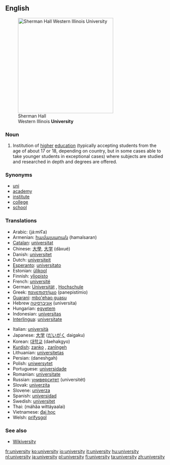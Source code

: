 {{wikipedia}}
==English==
[[Image:Sherman Hall.jpg|thumb|right|300px|Sherman Hall<br>Western Illinois '''University''']]

===Noun===
{{en-noun-reg-y|universit|y}}

# Institution of [[high]]er [[education]] (typically accepting students from the age of about 17 or 18, depending on country, but in some cases able to take younger students in exceptional cases) where subjects are studied and researched in depth and degrees are offered.

===Synonyms===
*[[uni]]
*[[academy]]
*[[institute]]
*[[college]]
*[[school]]

===Translations===
{{top}}
*Arabic: {{ARchar|[[جامعة]]}} (já:miʕa) {{f}}
*Armenian: [[համալսարան]] (hamalsaran)
*[[Catalan]]: [[universitat]] {{f}}
*Chinese: [[大學]], [[大学]] (dàxué)
*Danish: [[universitet]]
*Dutch: [[universiteit]]
*[[Esperanto]]: [[universitato]]
*Estonian: [[ülikool]]
*Finnish: [[yliopisto]]
*French: [[université]] {{f}}
*German: [[Universität]] {{f}}, [[Hochschule]] {{f}}
*Greek: [[πανεπιστήμιο]] (panepistímio) {{n}}
*[[Guarani]]: [[mbo'ehao guasu]]
*Hebrew [[אוניברסיטה]] (universita) {{f}}
*Hungarian: [[egyetem]] 
*Indonesian: [[universitas]]
*[[Interlingua]]: [[universitate]]
{{mid}}
*Italian: [[università]]
*Japanese: [[大学]] ([[だいがく]] daigaku)
*Korean: [[대학교]] (daehakgyo)
*[[Kurdish]]: [[zanko]] {{f}}, [[zanîngeh]] {{f}}
*Lithuanian: [[universitetas]] {{m}}
*Persian: {{FAchar|[[دانشگاه]]}} (daneshgah)
*Polish: [[uniwersytet]] {{m}}
*Portuguese: [[universidade]] {{f}}
*Romanian: [[universitate]] {{f}}
*Russian: [[университет]] (universitét)
*Slovak: [[univerzita]] {{f}}
*Slovene: [[univerza]] {{f}}
*Spanish: [[universidad]] {{f}}
*Swedish: [[universitet]]
*Thai: {{THchar|[[มหาวิทยาลัย]]}} (máhăa wíttáyaalai)
*Vietnamese: [[đại học]]
*Welsh: [[prifysgol]]
{{bottom}}

===See also===
*[http://textbook.wikipedia.org/wiki/Wikiversity Wikiversity]

[[fr:university]]
[[ko:university]]
[[io:university]]
[[it:university]]
[[hu:university]]
[[nl:university]]
[[ja:university]]
[[pl:university]]
[[fi:university]]
[[ta:university]]
[[zh:university]]